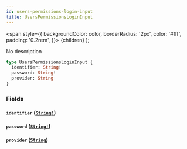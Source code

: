 ```yaml
---
id: users-permissions-login-input
title: UsersPermissionsLoginInput
---
```


<span
style={{
      backgroundColor: color,
      borderRadius: '2px',
      color: '#fff',
      padding: '0.2rem',
    }}>
{children}
</span>
);

No description

```graphql
type UsersPermissionsLoginInput {
  identifier: String!
  password: String!
  provider: String
}
```

### Fields

#### `identifier` ([`String!`](/v1/scalars/string))

#### `password` ([`String!`](/v1/scalars/string))

#### `provider` ([`String`](/v1/scalars/string))
